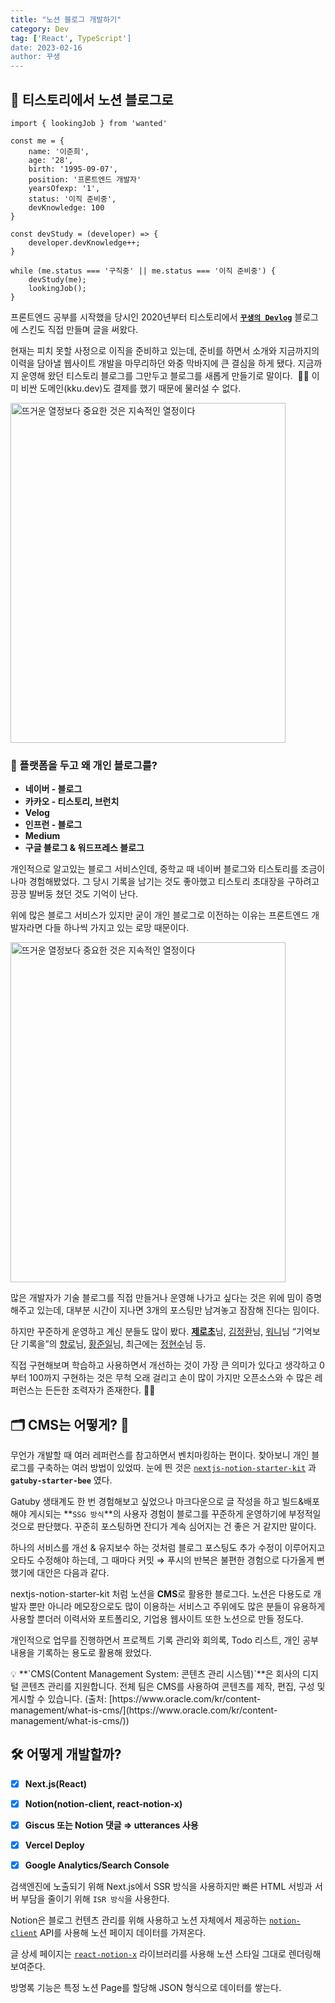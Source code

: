 ```yaml
---
title: "노션 블로그 개발하기"
category: Dev
tag: ['React', TypeScript']
date: 2023-02-16
author: 꾸생
---
```


## 🚀 티스토리에서 노션 블로그로

```tsx
import { lookingJob } from 'wanted'

const me = {
	name: '이준희',
	age: '28',
	birth: '1995-09-07',
	position: '프론트엔드 개발자'
	yearsOfexp: '1',
	status: '이직 준비중',
	devKnowledge: 100
}

const devStudy = (developer) => {
	developer.devKnowledge++;
}

while (me.status === '구직중' || me.status === '이직 준비중') {
	devStudy(me);
	lookingJob();
}
```

프론트엔드 공부를 시작했을 당시인 2020년부터 티스토리에서 [**`꾸생의 Devlog`**](https://juni-official.tistory.com/) 블로그에 스킨도 직접 만들며 글을 써왔다.

현재는 피치 못할 사정으로 이직을 준비하고 있는데, 준비를 하면서 소개와 지금까지의 이력을 담아낼 웹사이트 개발을 마무리하던 와중 막바지에 큰 결심을 하게 됐다. 지금까지 운영해 왔던 티스토리 블로그를 그만두고 블로그를 새롭게 만들기로 말이다.  😤😤 이미 비싼 도메인(kku.dev)도 결제를 했기 때문에 물러설 수 없다.

<p><img src="/archive/dev/blog-creation-experience/kku.webp" width="440" height="544" alt="뜨거운 열정보다 중요한 것은 지속적인 열정이다" /></p>

### 📱 플랫폼을 두고 왜 개인 블로그를?

- **네이버 - 블로그**
- **카카오 - 티스토리, 브런치**
- **Velog**
- **인프런 - 블로그**
- **Medium**
- **구글 블로그 & 워드프레스 블로그**

개인적으로 알고있는 블로그 서비스인데, 중학교 때 네이버 블로그와 티스토리를 조금이나마 경험해봤었다. 그 당시 기록을 남기는 것도 좋아했고 티스토리 초대장을 구하려고 끙끙 발버둥 쳤던 것도 기억이 난다.

위에 많은 블로그 서비스가 있지만 굳이 개인 블로그로 이전하는 이유는 프론트엔드 개발자라면 다들 하나씩 가지고 있는 로망 때문이다.

<p>
    <img src="/archive/dev/blog-creation-experience/fe-dream.webp" width="440" height="544" alt="뜨거운 열정보다 중요한 것은 지속적인 열정이다" />
</p>

많은 개발자가 기술 블로그를 직접 만들거나 운영해 나가고 싶다는 것은 위에 밈이 증명해주고 있는데, 대부분 시간이 지나면 3개의 포스팅만 남겨놓고 잠잠해 진다는 밈이다.

하지만 꾸준하게 운영하고 계신 분들도 많이 봤다. [**제로초**](https://www.zerocho.com/)님, [김정환](https://jeonghwan-kim.github.io/)님, [워니](https://wonny.space/)님 “기억보단 기록을”의 [향로](https://jojoldu.tistory.com/)님, [황준일](https://junilhwang.github.io/TIL/)님, 최근에는 [정현수](https://junghyeonsu.com/)님 등.

직접 구현해보며 학습하고 사용하면서 개선하는 것이 가장 큰 의미가 있다고 생각하고 0부터 100까지 구현하는 것은 무척 오래 걸리고 손이 많이 가지만 오픈소스와 수 많은 레퍼런스는 든든한 조력자가 존재한다. 💪🏻

## 🗂️ CMS는 어떻게? 🤔

무언가 개발할 때 여러 레퍼런스를 참고하면서 벤치마킹하는 편이다. 찾아보니 개인 블로그를 구축하는 여러 방법이 있었따. 눈에 띈 것은 [`nextjs-notion-starter-kit`](https://github.com/transitive-bullshit/nextjs-notion-starter-kit) 과 **`gatuby-starter-bee`** 였다.

Gatuby 생태계도 한 번 경험해보고 싶었으나 마크다운으로 글 작성을 하고 빌드&배포해야 게시되는 **`SSG 방식`**의 사용자 경험이 블로그를 꾸준하게 운영하기에 부정적일 것으로 판단했다. 꾸준히 포스팅하면 잔디가 계속 심어지는 건 좋은 거 같지만 말이다.

하나의 서비스를 개선 & 유지보수 하는 것처럼 블로그 포스팅도 추가 수정이 이루어지고 오타도 수정해야 하는데, 그 때마다 커밋 ⇒ 푸시의 반복은 불편한 경험으로 다가올게 뻔했기에 대안은 다음과 같다.

nextjs-notion-starter-kit 처럼 노션을 **CMS**로 활용한 블로그다. 노션은 다용도로 개발자 뿐만 아니라 메모장으로도 많이 이용하는 서비스고 주위에도 많은 분들이 유용하게 사용할 뿐더러 이력서와 포트폴리오, 기업용 웹사이트 또한 노션으로 만들 정도다.

개인적으로 업무를 진행하면서 프로젝트 기록 관리와 회의록, Todo 리스트, 개인 공부 내용을 기록하는 용도로 활용해 왔었다.

<aside>
💡 **`CMS(Content Management System: 콘텐츠 관리 시스템)`**은 회사의 디지털 콘텐츠 관리를 지원합니다. 전체 팀은 CMS를 사용하여 콘텐츠를 제작, 편집, 구성 및 게시할 수 있습니다. (출처: [https://www.oracle.com/kr/content-management/what-is-cms/](https://www.oracle.com/kr/content-management/what-is-cms/))
</aside>

## 🛠️ 어떻게 개발할까?

- [x]  **Next.js(React)**
- [x]  **Notion(notion-client, react-notion-x)**
- [x]  **Giscus 또는 Notion 댓글 ⇒ utterances 사용**
- [x]  **Vercel Deploy**
- [x]  **Google Analytics/Search Console**


검색엔진에 노출되기 위해 Next.js에서 SSR 방식을 사용하지만 빠른 HTML 서빙과 서버 부담을 줄이기 위해 `ISR 방식`을 사용한다.

Notion은 블로그 컨텐츠 관리를 위해 사용하고 노션 자체에서 제공하는 [`notion-client`](https://www.npmjs.com/package/notion-client) API를 사용해 노션 페이지 데이터를 가져온다.

글 상세 페이지는 [`react-notion-x`](https://github.com/NotionX/react-notion-x) 라이브러리를 사용해 노션 스타일 그대로 렌더링해 보여준다.

방명록 기능은 특정 노션 Page를 할당해 JSON 형식으로 데이터를 쌓는다.
